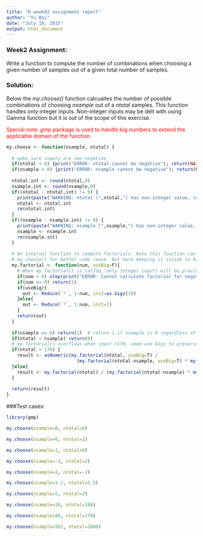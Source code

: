```yaml
---
title: "R week02 assignment report"
author: "Yu Bai"
date: "July 10, 2015"
output: html_document
---
```


### Week2 Assignment:  
Write a function to compute the number of combinations when choosing a given number of samples out of a given total number of samples.

### Solution:
Below the _my.choose()_ function calcualtes the number of possible combinations of choosing _nsample_ out of a _ntotal_ samples.
This function handles only integer inputs. Non-integer inputs may be delt with using Gamma function but it is out of the scope of this exercise.

<span style="color:red">Special note: _gmp_ package is used to handle big numbers to extend the applicable domain of the function.</span>

```r
my.choose <- function(nsample, ntotal) {
  
  # make sure inputs are non-negative
  if(ntotal < 0) {print("ERROR: ntotal cannot be negative"); return(NA) }
  if(nsample < 0) {print("ERROR: nsample cannot be negative"); return(NA)}
  
  ntotal.int <- round(ntotal,0)
  nsample.int <- round(nsample,0)
  if((ntotal - ntotal.int) != 0) {
    print(paste("WARNING: ntotal (",ntotal,") has non-integer value, rounded to ", ntotal.int, sep=""))
    ntotal <- ntotal.int
    rm(ntotal.int)
  }
  if((nsample - nsample.int) != 0) {
    print(paste("WARNING: nsample (",nsample,") has non-integer value, rounded to ", nsample.int, sep=""))
    nsample <- nsample.int
    rm(nsample.int)
  }
  
  # An internal function to compute factorials. Note this function can be written outside 
  # my.choose() for better code reuse. But here keeping it inside to have a stand-alone my.choose().
  my.factorial <- function(num, useBig=F){
    # When my.factorial() is called, only integer inputs will be provided. so we can skip some sanity checks
    if(num < 0) stop(print("ERROR: Cannot calculate factorial for negative numbers")) 
    if(num == 0) return(1)
    if(useBig){
      out <- Reduce(`*`, 1:num, init=as.bigz(1))
    }else{
      out <- Reduce(`*`, 1:num, init=1)
    }
    return(out)
  }
    
  if(nsample == 0) return(1)  # return 1 if nsample is 0 regardless of ntotal,otherwise continue 
  if(ntotal < nsample) return(0)
  # my.factorial() overflows when input >170, need use bigz to preserve the values     
  if(ntotal > 170) {
    result <- asNumeric(my.factorial(ntotal, useBig=T) / 
                          (my.factorial(ntotal-nsample, useBig=T) * my.factorial(nsample, useBig=T)))
  }else{
    result <- my.factorial(ntotal) / (my.factorial(ntotal-nsample) * my.factorial(nsample))
  }
  
  return(result)
}
```

###Test cases:

```r
library(gmp)

my.choose(nsample=0, ntotal=0)

my.choose(nsample=0, ntotal=1)

my.choose(nsample=1, ntotal=0)

my.choose(nsample=-1, ntotal=2)

my.choose(nsample=2, ntotal=-2)

my.choose(nsample=3.2, ntotal=5.5)

my.choose(nsample=5, ntotal=2)

my.choose(nsample=10, ntotal=100)

my.choose(nsample=80, ntotal=170)

my.choose(nsample=501, ntotal=1000)

```

